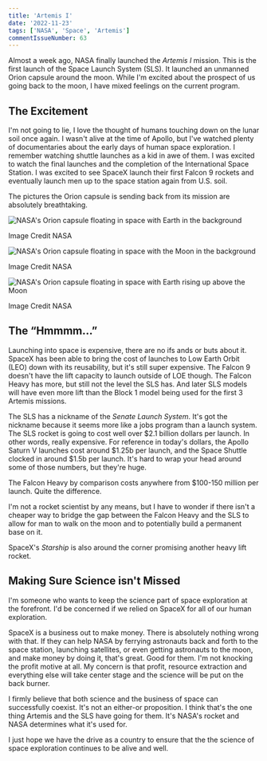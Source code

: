 ```yaml
---
title: 'Artemis I'
date: '2022-11-23'
tags: ['NASA', 'Space', 'Artemis']
commentIssueNumber: 63
---
```


Almost a week ago, NASA finally launched the _Artemis I_ mission. This is the first launch of the Space Launch System (SLS). It launched an unmanned Orion capsule around the moon. While I'm excited about the prospect of us going back to the moon, I have mixed feelings on the current program.

## The Excitement

I'm not going to lie, I love the thought of humans touching down on the lunar soil once again. I wasn't alive at the time of Apollo, but I've watched plenty of documentaries about the early days of human space exploration. I remember watching shuttle launches as a kid in awe of them. I was excited to watch the final launches and the completion of the International Space Station. I was excited to see SpaceX launch their first Falcon 9 rockets and eventually launch men up to the space station again from U.S. soil.

The pictures the Orion capsule is sending back from its mission are absolutely breathtaking.

![NASA's Orion capsule floating in space with Earth in the background](../../assets/images/posts/2022-11-23-artemis-i/artemis-i-1.jpg)
<div class="image-credit">Image Credit NASA</div>

![NASA's Orion capsule floating in space with the Moon in the background](../../assets/images/posts/2022-11-23-artemis-i/artemis-i-2.jpg)
<div class="image-credit">Image Credit NASA</div>

![NASA's Orion capsule floating in space with Earth rising up above the Moon](../../assets/images/posts/2022-11-23-artemis-i/artemis-i-3.jpg)
<div class="image-credit">Image Credit NASA</div>

## The “Hmmmm...”

Launching into space is expensive, there are no ifs ands or buts about it. SpaceX has been able to bring the cost of launches to Low Earth Orbit (LEO) down with its reusability, but it's still super expensive. The Falcon 9 doesn't have the lift capacity to launch outside of LOE though. The Falcon Heavy has more, but still not the level the SLS has. And later SLS models will have even more lift than the Block 1 model being used for the first 3 Artemis missions.

The SLS has a nickname of the _Senate Launch System_. It's got the nickname because it seems more like a jobs program than a launch system. The SLS rocket is going to cost well over $2.1 billion dollars per launch. In other words, really expensive. For reference in today's dollars, the Apollo Saturn V launches cost around $1.25b per launch, and the Space Shuttle clocked in around $1.5b per launch. It's hard to wrap your head around some of those numbers, but they're huge.

The Falcon Heavy by comparison costs anywhere from $100-150 million per launch. Quite the difference.

I'm not a rocket scientist by any means, but I have to wonder if there isn't a cheaper way to bridge the gap between the Falcon Heavy and the SLS to allow for man to walk on the moon and to potentially build a permanent base on it.

SpaceX's _Starship_ is also around the corner promising another heavy lift rocket.

## Making Sure Science isn't Missed

I'm someone who wants to keep the science part of space exploration at the forefront. I'd be concerned if we relied on SpaceX for all of our human exploration.

SpaceX is a business out to make money. There is absolutely nothing wrong with that. If they can help NASA by ferrying astronauts back and forth to the space station, launching satellites, or even getting astronauts to the moon, and make money by doing it, that's great. Good for them. I'm not knocking the profit motive at all. My concern is that profit, resource extraction and everything else will take center stage and the science will be put on the back burner.

I firmly believe that both science and the business of space can successfully coexist. It's not an either-or proposition. I think that's the one thing Artemis and the SLS have going for them. It's NASA's rocket and NASA determines what it's used for.

I just hope we have the drive as a country to ensure that the the science of space exploration continues to be alive and well.
